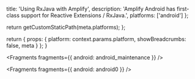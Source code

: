 
  title: 'Using RxJava with Amplify',
  description:
    'Amplify Android has first-class support for Reactive Extensions / RxJava.',
  platforms: ['android']
};

  return getCustomStaticPath(meta.platforms);
};

  return {
    props: {
      platform: context.params.platform,
      showBreadcrumbs: false,
      meta
    }
  };
}


<Fragments fragments={{ android: android_maintenance }} />


<Fragments fragments={{ android: android0 }} />
